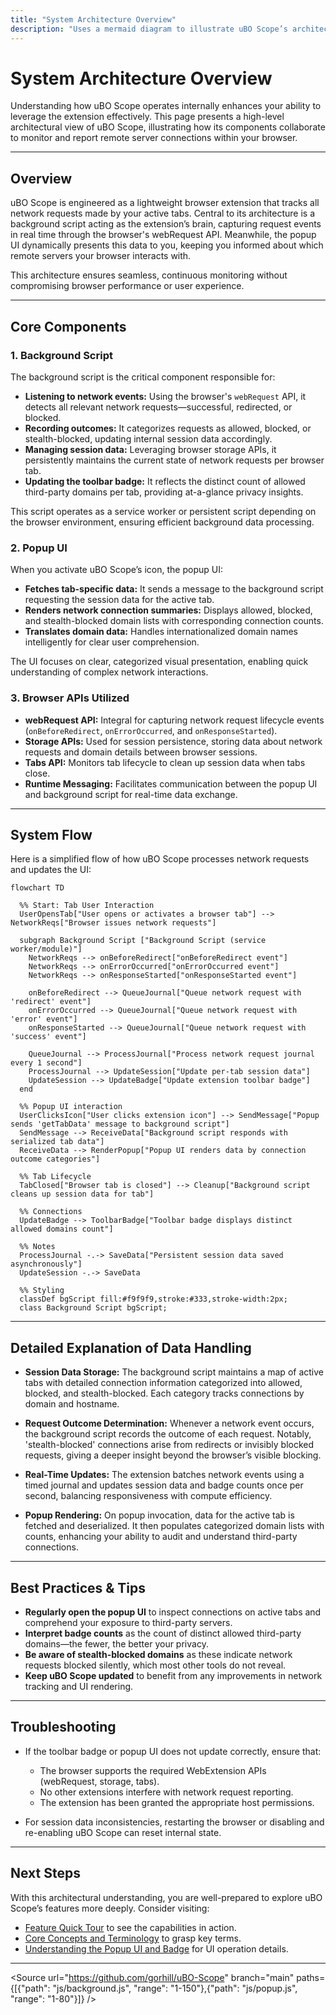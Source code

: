```yaml
---
title: "System Architecture Overview"
description: "Uses a mermaid diagram to illustrate uBO Scope’s architecture: how the background script tracks network requests, how popup UI components display connection data, and how browser APIs are leveraged to collect and display information. Maps out main system flows for quick orientation."
---
```


# System Architecture Overview

Understanding how uBO Scope operates internally enhances your ability to leverage the extension effectively. This page presents a high-level architectural view of uBO Scope, illustrating how its components collaborate to monitor and report remote server connections within your browser.

---

## Overview

uBO Scope is engineered as a lightweight browser extension that tracks all network requests made by your active tabs. Central to its architecture is a background script acting as the extension’s brain, capturing request events in real time through the browser's webRequest API. Meanwhile, the popup UI dynamically presents this data to you, keeping you informed about which remote servers your browser interacts with.

This architecture ensures seamless, continuous monitoring without compromising browser performance or user experience.

---

## Core Components

### 1. Background Script

The background script is the critical component responsible for:

- **Listening to network events:** Using the browser's `webRequest` API, it detects all relevant network requests—successful, redirected, or blocked.
- **Recording outcomes:** It categorizes requests as allowed, blocked, or stealth-blocked, updating internal session data accordingly.
- **Managing session data:** Leveraging browser storage APIs, it persistently maintains the current state of network requests per browser tab.
- **Updating the toolbar badge:** It reflects the distinct count of allowed third-party domains per tab, providing at-a-glance privacy insights.

This script operates as a service worker or persistent script depending on the browser environment, ensuring efficient background data processing.

### 2. Popup UI

When you activate uBO Scope’s icon, the popup UI:

- **Fetches tab-specific data:** It sends a message to the background script requesting the session data for the active tab.
- **Renders network connection summaries:** Displays allowed, blocked, and stealth-blocked domain lists with corresponding connection counts.
- **Translates domain data:** Handles internationalized domain names intelligently for clear user comprehension.

The UI focuses on clear, categorized visual presentation, enabling quick understanding of complex network interactions.

### 3. Browser APIs Utilized

- **webRequest API:** Integral for capturing network request lifecycle events (`onBeforeRedirect`, `onErrorOccurred`, and `onResponseStarted`).
- **Storage APIs:** Used for session persistence, storing data about network requests and domain details between browser sessions.
- **Tabs API:** Monitors tab lifecycle to clean up session data when tabs close.
- **Runtime Messaging:** Facilitates communication between the popup UI and background script for real-time data exchange.

---

## System Flow

Here is a simplified flow of how uBO Scope processes network requests and updates the UI:

```mermaid
flowchart TD

  %% Start: Tab User Interaction
  UserOpensTab["User opens or activates a browser tab"] --> NetworkReqs["Browser issues network requests"]

  subgraph Background Script ["Background Script (service worker/module)"]
    NetworkReqs --> onBeforeRedirect["onBeforeRedirect event"]
    NetworkReqs --> onErrorOccurred["onErrorOccurred event"]
    NetworkReqs --> onResponseStarted["onResponseStarted event"]

    onBeforeRedirect --> QueueJournal["Queue network request with 'redirect' event"]
    onErrorOccurred --> QueueJournal["Queue network request with 'error' event"]
    onResponseStarted --> QueueJournal["Queue network request with 'success' event"]

    QueueJournal --> ProcessJournal["Process network request journal every 1 second"]
    ProcessJournal --> UpdateSession["Update per-tab session data"]
    UpdateSession --> UpdateBadge["Update extension toolbar badge"]
  end

  %% Popup UI interaction
  UserClicksIcon["User clicks extension icon"] --> SendMessage["Popup sends 'getTabData' message to background script"]
  SendMessage --> ReceiveData["Background script responds with serialized tab data"]
  ReceiveData --> RenderPopup["Popup UI renders data by connection outcome categories"]

  %% Tab Lifecycle
  TabClosed["Browser tab is closed"] --> Cleanup["Background script cleans up session data for tab"]

  %% Connections
  UpdateBadge --> ToolbarBadge["Toolbar badge displays distinct allowed domains count"]

  %% Notes
  ProcessJournal -.-> SaveData["Persistent session data saved asynchronously"]
  UpdateSession -.-> SaveData

  %% Styling
  classDef bgScript fill:#f9f9f9,stroke:#333,stroke-width:2px;
  class Background Script bgScript;

```

---

## Detailed Explanation of Data Handling

- **Session Data Storage:** The background script maintains a map of active tabs with detailed connection information categorized into allowed, blocked, and stealth-blocked. Each category tracks connections by domain and hostname.

- **Request Outcome Determination:** Whenever a network event occurs, the background script records the outcome of each request. Notably, 'stealth-blocked' connections arise from redirects or invisibly blocked requests, giving a deeper insight beyond the browser’s visible blocking.

- **Real-Time Updates:** The extension batches network events using a timed journal and updates session data and badge counts once per second, balancing responsiveness with compute efficiency.

- **Popup Rendering:** On popup invocation, data for the active tab is fetched and deserialized. It then populates categorized domain lists with counts, enhancing your ability to audit and understand third-party connections.

---

## Best Practices & Tips

- **Regularly open the popup UI** to inspect connections on active tabs and comprehend your exposure to third-party servers.
- **Interpret badge counts** as the count of distinct allowed third-party domains—the fewer, the better your privacy.
- **Be aware of stealth-blocked domains** as these indicate network requests blocked silently, which most other tools do not reveal.
- **Keep uBO Scope updated** to benefit from any improvements in network tracking and UI rendering.

---

## Troubleshooting

- If the toolbar badge or popup UI does not update correctly, ensure that:
  - The browser supports the required WebExtension APIs (webRequest, storage, tabs).
  - No other extensions interfere with network request reporting.
  - The extension has been granted the appropriate host permissions.

- For session data inconsistencies, restarting the browser or disabling and re-enabling uBO Scope can reset internal state.

---

## Next Steps

With this architectural understanding, you are well-prepared to explore uBO Scope’s features more deeply. Consider visiting:

- [Feature Quick Tour](/overview/architecture-features-overview/feature-quick-tour) to see the capabilities in action.
- [Core Concepts and Terminology](/overview/introduction-core-concepts/core-concepts-and-terminology) to grasp key terms.
- [Understanding the Popup UI and Badge](/guides/getting-started/understanding-the-popup) for UI operation details.

---

<Source url="https://github.com/gorhill/uBO-Scope" branch="main" paths={[{"path": "js/background.js", "range": "1-150"},{"path": "js/popup.js", "range": "1-80"}]} />
